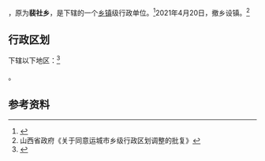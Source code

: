 {{中国乡级行政区|14/08/23/203/000}}

'''{{PAGENAMEBASE}}'''，原为'''裴社乡'''，是{{PRC admin/fullname|14/08/23/203/000|3}}下辖的一个[[乡镇|乡镇]]级行政单位。<ref>{{PRC admin/ref sgc|{{PRC admin/parent|14/08/23/203/000}}}}</ref>2021年4月20日，撤乡设镇。<ref>山西省政府《关于同意运城市乡级行政区划调整的批复》</ref>

== 行政区划 ==

{{PAGENAMEBASE}}下辖以下地区：<ref>{{PRC admin/ref sgc|14/08/23/203/000}}</ref>

{{PRC admin/children|14/08/23/203/000}}。

== 参考资料 ==

{{reflist}}

{{PRC admin/navcat|14/08/23/203/000}}